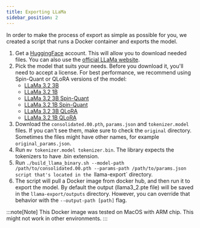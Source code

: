 ```yaml
---
title: Exporting LLaMa
sidebar_position: 2
---
```


In order to make the process of export as simple as possible for you, we created a script that runs a Docker container and exports the model. 

1. Get a [HuggingFace](https://huggingface.co/) account. This will allow you to download needed files. You can also use the [official LLaMa website](https://www.llama.com/llama-downloads/). 
2. Pick the model that suits your needs. Before you download it, you'll need to accept a license. For best performance, we recommend using Spin-Quant or QLoRA versions of the model:
   - [LLaMa 3.2 3B](https://huggingface.co/meta-llama/Llama-3.2-3B-Instruct/tree/main/original)
   - [LLaMa 3.2 1B](https://huggingface.co/meta-llama/Llama-3.2-1B/tree/main/original)
   - [LLaMa 3.2 3B Spin-Quant](https://huggingface.co/meta-llama/Llama-3.2-3B-Instruct-SpinQuant_INT4_EO8/tree/main)
   - [LLaMa 3.2 1B Spin-Quant](https://huggingface.co/meta-llama/Llama-3.2-1B-Instruct-SpinQuant_INT4_EO8/tree/main)
   - [LLaMa 3.2 3B QLoRA](https://huggingface.co/meta-llama/Llama-3.2-3B-Instruct-QLORA_INT4_EO8/tree/main)
   - [LLaMa 3.2 1B QLoRA](https://huggingface.co/meta-llama/Llama-3.2-1B-Instruct-QLORA_INT4_EO8/tree/main)
3. Download the `consolidated.00.pth`, `params.json` and `tokenizer.model` files. If you can't see them, make sure to check the `original` directory. Sometimes the files might have other names, for example `original_params.json`.
4. Run `mv tokenizer.model tokenizer.bin`. The library expects the tokenizers to have .bin extension.
5. Run `./build_llama_binary.sh --model-path /path/to/consolidated.00.pth --params-path /path/to/params.json script that's located in the `llama-export` directory. 
6. The script will pull a Docker image from docker hub, and then run it to export the model. By default the output (llama3_2.pte file) will be saved in the `llama-export/outputs` directory. However, you can override that behavior with the `--output-path [path]` flag.


:::note[Note]
This Docker image was tested on MacOS with ARM chip. This might not work in other environments.
:::

